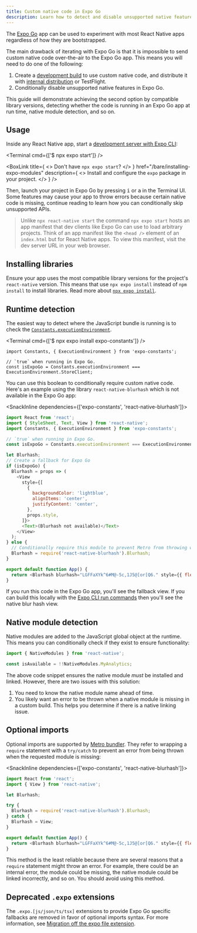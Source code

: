 ```yaml
---
title: Custom native code in Expo Go
description: Learn how to detect and disable unsupported native features in Expo Go.
---
```



The [Expo Go][expo-go] app can be used to experiment with most React Native apps regardless of how they are bootstrapped.

The main drawback of iterating with Expo Go is that it is impossible to send custom native code over-the-air to the Expo Go app. This means you will need to do one of the following:

1. Create a [development build](/development/introduction) to use custom native code, and distribute it with [internal distribution](/build/internal-distribution) or TestFlight.
2. Conditionally disable unsupported native features in Expo Go.

This guide will demonstrate achieving the second option by compatible library versions, detecting whether the code is running in an Expo Go app at run time, native module detection, and so on.

## Usage

Inside any React Native app, start a [development server with Expo CLI](/workflow/expo-cli#develop):

<Terminal cmd={['$ npx expo start']} />

<BoxLink
  title={
    <>
      Don't have <CODE>npx expo start</CODE>?
    </>
  }
  href="/bare/installing-expo-modules"
  description={
    <>
      Install and configure the <CODE>expo</CODE> package in your project.
    </>
  }
/>

Then, launch your project in Expo Go by pressing <kbd>i</kbd> or <kbd>a</kbd> in the Terminal UI. Some features may cause your app to throw errors because certain native code is missing, continue reading to learn how you can conditionally skip unsupported APIs.

> Unlike `npx react-native start` the command `npx expo start` hosts an app manifest that dev clients like Expo Go can use to load arbitrary projects. Think of an app manifest like the `<head />` element of an `index.html` but for React Native apps. To view this manifest, visit the dev server URL in your web browser.

## Installing libraries

Ensure your app uses the most compatible library versions for the project's `react-native` version. This means that use `npx expo install` instead of `npm install` to install libraries. Read more about [`npx expo install`](/workflow/expo-cli#install).

## Runtime detection

The easiest way to detect where the JavaScript bundle is running is to check the [`Constants.executionEnvironment`](/versions/latest/sdk/constants/#nativeconstants--properties).

<Terminal cmd={['$ npx expo install expo-constants']} />

```tsx
import Constants, { ExecutionEnvironment } from 'expo-constants';

// `true` when running in Expo Go.
const isExpoGo = Constants.executionEnvironment === ExecutionEnvironment.StoreClient;
```

You can use this boolean to conditionally require custom native code. Here's an example using the library `react-native-blurhash` which is not available in the Expo Go app:

<SnackInline dependencies={['expo-constants', 'react-native-blurhash']}>

```js
import React from 'react';
import { StyleSheet, Text, View } from 'react-native';
import Constants, { ExecutionEnvironment } from 'expo-constants';

// `true` when running in Expo Go.
const isExpoGo = Constants.executionEnvironment === ExecutionEnvironment.StoreClient;

let Blurhash;
// Create a fallback for Expo Go
if (isExpoGo) {
  Blurhash = props => (
    <View
      style={[
        {
          backgroundColor: 'lightblue',
          alignItems: 'center',
          justifyContent: 'center',
        },
        props.style,
      ]}>
      <Text>(Blurhash not available)</Text>
    </View>
  );
} else {
  // Conditionally require this module to prevent Metro from throwing warnings.
  Blurhash = require('react-native-blurhash').Blurhash;
}

export default function App() {
  return <Blurhash blurhash="LGFFaXYk^6#M@-5c,1J5@[or[Q6." style={{ flex: 1 }} />;
}
```

</SnackInline>

If you run this code in the Expo Go app, you'll see the fallback view. If you can build this locally with the [Expo CLI run commands](/workflow/expo-cli#compiling) then you'll see the native blur hash view.

## Native module detection

Native modules are added to the JavaScript global object at the runtime. This means you can conditionally check if they exist to ensure functionality:

```js
import { NativeModules } from 'react-native';

const isAvailable = !!NativeModules.MyAnalytics;
```

The above code snippet ensures the native module _must_ be installed and linked. However, there are two issues with this solution:

1. You need to know the native module name ahead of time.
2. You likely want an error to be thrown when a native module is missing in a custom build. This helps you determine if there is a native linking issue.

## Optional imports

Optional imports are supported by [Metro bundler](/guides/customizing-metro). They refer to wrapping a `require` statement with a `try/catch` to prevent an error from being thrown when the requested module is missing:

<SnackInline dependencies={['expo-constants', 'react-native-blurhash']}>

```js
import React from 'react';
import { View } from 'react-native';

let Blurhash;

try {
  Blurhash = require('react-native-blurhash').Blurhash;
} catch {
  Blurhash = View;
}

export default function App() {
  return <Blurhash blurhash="LGFFaXYk^6#M@-5c,1J5@[or[Q6." style={{ flex: 1 }} />;
}
```

</SnackInline>

This method is the least reliable because there are several reasons that a `require` statement might throw an error. For example, there could be an internal error, the module could be missing, the native module could be linked incorrectly, and so on. You should avoid using this method.

## Deprecated `.expo` extensions

The `.expo.[js/json/ts/tsx]` extensions to provide Expo Go specific fallbacks are removed in favor of optional imports syntax. For more information, see [Migration off the expo file extension](https://github.com/expo/fyi/blob/main/expo-extension-migration.mdx#after).

[expo-go]: https://expo.dev/expo-go
